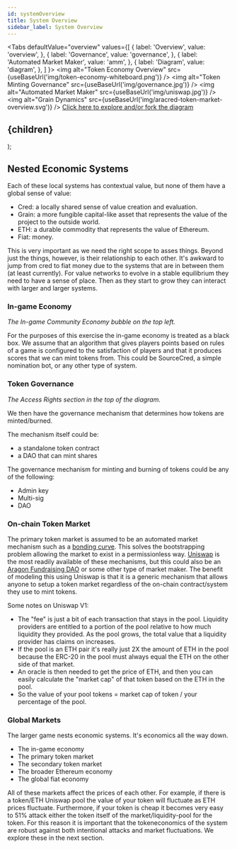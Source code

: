 ```yaml
---
id: systemOverview
title: System Overview
sidebar_label: System Overview
---
```



<Tabs
  defaultValue="overview"
  values={[
    { label: 'Overview', value: 'overview', },
    { label: 'Governance', value: 'governance', },
    { label: 'Automated Market Maker', value: 'amm', },
    { label: 'Diagram', value: 'diagram', },
  ]
}>
    <TabItem value="overview">
        <img alt="Token Economy Overview" src={useBaseUrl('img/token-economy-whiteboard.png')} />
    </TabItem>
    <TabItem value="governance">
        <img alt="Token Minting Governance" src={useBaseUrl('img/governance.jpg')} />
    </TabItem>
    <TabItem value="amm">
        <img alt="Automated Market Maker" src={useBaseUrl('img/uniswap.jpg')} />
    </TabItem>
    <TabItem value="diagram">
        <img alt="Grain Dynamics" src={useBaseUrl('img/aracred-token-market-overview.svg')} />
        <a href="https://www.lucidchart.com/invitations/accept/53bb9538-8ec1-472a-a955-8ff0b09b06b6">Click here to explore and/or fork the diagram</a>
    </TabItem>
</Tabs>

  <h2>
    <span
        style={{
        backgroundColor: color,
        borderRadius: '2px',
        color: '#fff',
        padding: '0.2rem',
        }}>
        {children}
    </span>
  </h2>
);

## Nested Economic Systems

Each of these local systems has contextual value, but none of them have a global sense of value:
- Cred: a locally shared sense of value creation and evaluation.
- Grain: a more fungible capital-like asset that represents the value of the project to the outside world.
- ETH: a durable commodity that represents the value of Ethereum.
- Fiat: money.

This is very important as we need the right scope to asses things. Beyond just the things, however, is their relationship to each other. It's awkward to jump from cred to fiat money due to the systems that are in between them (at least currently). For value networks to evolve in a stable equilibrium they need to have a sense of place. Then as they start to grow they can interact with larger and larger systems. 

### <Highlight color="blue">In-game Economy</Highlight>

*The In-game Community Economy bubble on the top left.*

For the purposes of this exercise the in-game economy is treated as a black box. We assume that an algorithm that gives players points based on rules of a game is configured to the satisfaction of players and that it produces scores that we can mint tokens from. This could be SourceCred, a simple nomination bot, or any other type of system.

### <Highlight color="pink">Token Governance</Highlight>

*The Access Rights section in the top of the diagram.*

We then have the governance mechanism that determines how tokens are minted/burned. 

The mechanism itself could be:
- a standalone token contract
- a DAO that can mint shares

The governance mechanism for minting and burning of tokens could be any of the following:
- Admin key
- Multi-sig
- DAO

### <Highlight color="orange">On-chain Token Market</Highlight>

The primary token market is assumed to be an automated market mechanism such as a [bonding curve](https://discourse.sourcecred.io/t/bonding-curve-references/271). This solves the bootstrapping problem allowing the market to exist in a permissionless way. [Uniswap](https://uniswap.exchange/) is the most readily available of these mechanisms, but this could also be an [Aragon Fundraising DAO](https://fundraising.aragon.black/) or some other type of market maker. The benefit of modeling this using Uniswap is that it is a generic mechanism that allows anyone to setup a token market regardless of the on-chain contract/system they use to mint tokens.

Some notes on Uniswap V1:
- The "fee" is just a bit of each transaction that stays in the pool. Liquidity providers are entitled to a portion of the pool relative to how much liquidity they provided. As the pool grows, the total value that a liquidity provider has claims on increases.
- If the pool is an ETH pair it's really just 2X the amount of ETH in the pool because the ERC-20 in the pool must always equal the ETH on the other side of that market.
- An oracle is then needed to get the price of ETH, and then you can easily calculate the "market cap" of that token based on the ETH in the pool.
- So the value of your pool tokens = market cap of token / your percentage of the pool.

### <Highlight color="green">Global Markets</Highlight>

The larger game nests economic systems. It's economics all the way down.
- The in-game economy
- The primary token market
- The secondary token market
- The broader Ethereum economy
- The global fiat economy

All of these markets affect the prices of each other. For example, if there is a token/ETH Uniswap pool the value of your token will fluctuate as ETH prices fluctuate. Furthermore, if your token is cheap it becomes very easy to 51% attack either the token itself of the market/liquidity-pool for the token. For this reason it is important that the tokeneconomics of the system are robust against both intentional attacks and market fluctuations. We explore these in the next section.
